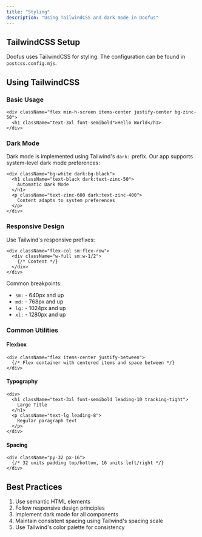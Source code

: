 ```yaml
---
title: "Styling"
description: "Using TailwindCSS and dark mode in Doofus"
---
```


## TailwindCSS Setup

Doofus uses TailwindCSS for styling. The configuration can be found in `postcss.config.mjs`.

## Using TailwindCSS

### Basic Usage

```tsx
<div className="flex min-h-screen items-center justify-center bg-zinc-50">
  <h1 className="text-3xl font-semibold">Hello World</h1>
</div>
```

### Dark Mode

Dark mode is implemented using Tailwind's `dark:` prefix. Our app supports system-level dark mode preferences:

```tsx
<div className="bg-white dark:bg-black">
  <h1 className="text-black dark:text-zinc-50">
    Automatic Dark Mode
  </h1>
  <p className="text-zinc-600 dark:text-zinc-400">
    Content adapts to system preferences
  </p>
</div>
```

### Responsive Design

Use Tailwind's responsive prefixes:

```tsx
<div className="flex-col sm:flex-row">
  <div className="w-full sm:w-1/2">
    {/* Content */}
  </div>
</div>
```

Common breakpoints:
- `sm:` - 640px and up
- `md:` - 768px and up
- `lg:` - 1024px and up
- `xl:` - 1280px and up

### Common Utilities

#### Flexbox
```tsx
<div className="flex items-center justify-between">
  {/* Flex container with centered items and space between */}
</div>
```

#### Typography
```tsx
<div>
  <h1 className="text-3xl font-semibold leading-10 tracking-tight">
    Large Title
  </h1>
  <p className="text-lg leading-8">
    Regular paragraph text
  </p>
</div>
```

#### Spacing
```tsx
<div className="py-32 px-16">
  {/* 32 units padding top/bottom, 16 units left/right */}
</div>
```

## Best Practices

1. Use semantic HTML elements
2. Follow responsive design principles
3. Implement dark mode for all components
4. Maintain consistent spacing using Tailwind's spacing scale
5. Use Tailwind's color palette for consistency